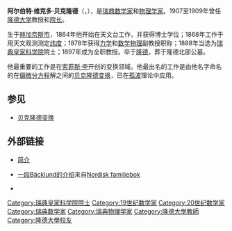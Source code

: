 {{Link style|time=2015-12-11T05:12:29+00:00}}
{{Infobox scientist
|name              = 阿尔伯特·维克多·贝克隆德<br>Albert Victor Bäcklund
|image             = Backlund.jpg
|image_size       = 150px
|caption           = Albert Victor Bäcklund
|birth_date        = {{birth date|1845|1|11|df=yes}}
|birth_place       = {{flagicon image|Union Jack of Sweden and Norway (1844-1905).svg}} [[瑞典-挪威聯盟|瑞典-挪威聯盟]][[馬爾默胡斯省|馬爾默胡斯省]][[赫加奈斯市|赫加奈斯市]] Väsby parish（今屬[[斯科讷省|斯科讷省]]）
|death_date        = {{death date and age|1922|2|23|1845|1|11|df=yes}}
|death_place       = {{flag|瑞典}}[[斯科讷省|斯科讷省]][[隆德市|隆德市]][[隆德|隆德]]
|residence         = 
|citizenship       = 
|nationality       = {{SWE}}
|ethnicity         = 
|field             = [[數學|數學]]、[[物理學|物理學]]、[[天文學|天文學]]
|work_institutions = 
|alma_mater        = 
|doctoral_advisor  = 
|doctoral_students = 
|known_for         = [[贝克隆德变换|贝克隆德变换]]
|author_abbrev_bot = 
|author_abbrev_zoo = 
|influences        = 
|influenced        = 
|prizes            = 
|footnotes         = 
|signature         =
}}
'''阿尔伯特·维克多·贝克隆德'''（{{lang-sv|'''Albert Victor Bäcklund'''}}，{{bd|1845年|1月11日|1922年|2月23日|catIdx=Bäcklund}}），是[[瑞典|瑞典]][[数学家|数学家]]和[[物理学家|物理学家]]。1907至1909年曾任[[隆德大学|隆德大学]]教授和[[院长_(学术机构)|院长]]。

生于[[赫加奈斯市|赫加奈斯市]]，1864年他开始在天文台工作，并获得博士学位；1868年工作于用天文观测测定[[纬度|纬度]]；1878年获得[[力学|力学]]和[[数学物理|数学物理]]副教授职称；1888年当选为[[瑞典皇家科学院|瑞典皇家科学院]]院士；1897年成为全职教授。卒于[[隆德|隆德]]，葬于隆德北部公墓。

他最重要的工作是在[[索菲斯·李|索菲斯·李]]开创的变换领域。他最出名的工作是由他名字命名的在[[偏微分方程|偏微分方程]]解之间的[[贝克隆德变换|贝克隆德变换]]，已在[[孤波|孤波]]理论中应用。

==参见==
*[[贝克隆德变换|贝克隆德变换]]
==外部链接==
*[https://web.archive.org/web/20040805190524/http://web.maths.unsw.edu.au/~schief/backlund.html 简介]
*{{sv icon}}[http://runeberg.org/nfbd/0471.html 一段Bäcklund的介绍]来自[[:en:Nordisk_familjebok|Nordisk familjebok]]
* {{MathGenealogy|id=55346}}

{{Authority control}}
{{DEFAULTSORT:Bäcklund}}
[[Category:瑞典皇家科学院院士|Category:瑞典皇家科学院院士]]
[[Category:19世纪数学家|Category:19世纪数学家]]
[[Category:20世纪数学家|Category:20世纪数学家]]
[[Category:瑞典数学家|Category:瑞典数学家]]
[[Category:瑞典物理学家|Category:瑞典物理学家]]
[[Category:隆德大學教師|Category:隆德大學教師]]
[[Category:隆德大學校友|Category:隆德大學校友]]